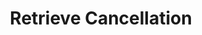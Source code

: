 ---
title: "Retrieve Cancellation"
description: "Endpoint to retrieve the status of a cancellation."
openapi: 'GET /v1/cancellations/{request_id}'
--- 